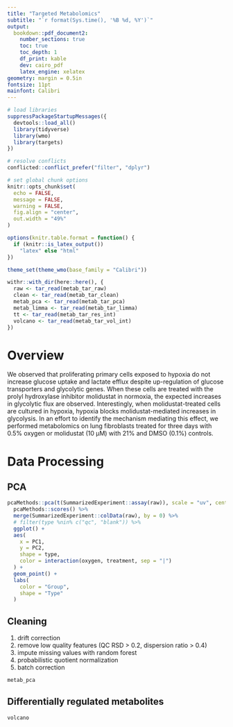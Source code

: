 ```yaml
---
title: "Targeted Metabolomics"
subtitle: "`r format(Sys.time(), '%B %d, %Y')`"
output: 
  bookdown::pdf_document2:
    number_sections: true
    toc: true
    toc_depth: 1
    df_print: kable
    dev: cairo_pdf
    latex_engine: xelatex
geometry: margin = 0.5in
fontsize: 11pt
mainfont: Calibri
---
```


```r
# load libraries
suppressPackageStartupMessages({
  devtools::load_all()
  library(tidyverse)
  library(wmo)
  library(targets)
})

# resolve conflicts
conflicted::conflict_prefer("filter", "dplyr")

# set global chunk options
knitr::opts_chunk$set(
  echo = FALSE, 
  message = FALSE, 
  warning = FALSE, 
  fig.align = "center", 
  out.width = "49%"
) 

options(knitr.table.format = function() {
  if (knitr::is_latex_output()) 
    "latex" else "html"
})

theme_set(theme_wmo(base_family = "Calibri"))
```

```r
withr::with_dir(here::here(), {
  raw <- tar_read(metab_tar_raw)
  clean <- tar_read(metab_tar_clean)
  metab_pca <- tar_read(metab_tar_pca)
  metab_limma <- tar_read(metab_tar_limma)
  tt <- tar_read(metab_tar_res_int)
  volcano <- tar_read(metab_tar_vol_int)
})
```

\newpage

# Overview

We observed that proliferating primary cells exposed to hypoxia do not increase glucose uptake and lactate efflux despite up-regulation of glucose transporters and glycolytic genes. When these cells are treated with the prolyl hydroxylase inhibitor molidustat in normoxia, the expected increases in glycolytic flux are observed. Interestingly, when molidustat-treated cells are cultured in hypoxia, hypoxia blocks molidustat-mediated increases in glycolysis. In an effort to identify the mechanism mediating this effect, we performed metabolomics on lung fibroblasts treated for three days with 0.5% oxygen or molidustat (10 μM) with 21% and DMSO (0.1%) controls. 

# Data Processing

## PCA

```r
pcaMethods::pca(t(SummarizedExperiment::assay(raw)), scale = "uv", center = TRUE) %>% 
  pcaMethods::scores() %>% 
  merge(SummarizedExperiment::colData(raw), by = 0) %>% 
  # filter(type %nin% c("qc", "blank")) %>% 
  ggplot() +
  aes(
    x = PC1, 
    y = PC2, 
    shape = type,
    color = interaction(oxygen, treatment, sep = "|")
  ) + 
  geom_point() +
  labs(
    color = "Group", 
    shape = "Type"
  )
```
## Cleaning

1. drift correction
1. remove low quality features (QC RSD > 0.2, dispersion ratio > 0.4)
1. impute missing values with random forest
1. probabilistic quotient normalization
1. batch correction

```r
metab_pca
```

## Differentially regulated metabolites

```r
volcano
```
